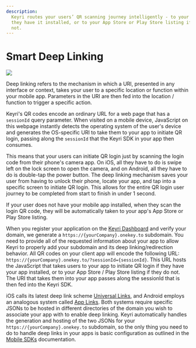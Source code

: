 ```yaml
---
description:
  Keyri routes your users’ QR scanning journey intelligently - to your app if
  they have it installed, or to your App Store or Play Store listing if they do
  not.
---
```


# Smart Deep Linking

![](/smartDeepLinking.png)

Deep linking refers to the mechanism in which a URI, presented in any interface
or context, takes your user to a specific location or function within your
mobile app. Parameters in the URI are then fed into the location / function to
trigger a specific action.

Keyri's QR codes encode an ordinary URL for a web page that has a `sessionId`
query parameter. When visited on a mobile device, JavaScript on this webpage
instantly detects the operating system of the user's device and generates the
OS-specific URI to take them to your app to initiate QR login, passing along the
`sessionId` that the Keyri SDK in your app then consumes.

This means that your users can initiate QR login just by scanning the login code
from their phone's camera app. On iOS, all they have to do is swipe left on the
lock screen to open the camera, and on Android, all they have to do is
double-tap the power button. The deep linking mechanism saves your user from
having to unlock their phone, locate your app, and tap into a specific screen to
initiate QR login. This allows for the entire QR login user journey to be
completed from start to finish in under 1 second.

If your user does not have your mobile app installed, when they scan the login
QR code, they will be automatically taken to your app's App Store or Play Store
listing.

When you register your application on the
[Keyri Dashboard](https://app.keyri.com) and verify your domain, we generate a
`https://{yourCompany}.onekey.to` subdomain. You need to provide all of the
requested information about your app to allow Keyri to properly add your
subdomain and its deep linking/redirection behavior. All QR codes on your client
app will encode the following URL:
`https://{yourCompany}.onekey.to/?sessionId={sessionId}`. This URL hosts the
JavaScript that takes users to your app to initiate QR login if they have your
app installed, or to your App Store / Play Store listing if they do not. The URI
that takes them into your app passes along the sessionId that is then fed into
the Keyri SDK.

iOS calls its latest deep link scheme
[Universal Links](https://developer.apple.com/ios/universal-links/), and Android
employs an analogous system called
[App Links](https://developer.android.com/training/app-links). Both systems
require specific JSONs to be hosted in different directories of the domain you
wish to associate your app with to enable deep linking. Keyri automatically
handles the generation and hosting of the two JSONs for your
`https://{yourCompany}.onekey.to` subdomain, so the only thing you need to do to
handle deep links in your apps is basic configuration as outlined in the
[Mobile SDKs](./mobileSDKs) documentation.
